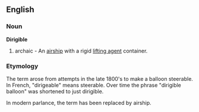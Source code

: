 ==English==
===Noun===
{{wikipedia}}
'''Dirigible'''
# archaic - An [[airship]] with a rigid [[lifting agent]] container.

===Etymology===
The term arose from attempts in the late 1800's to make
a balloon steerable.  In French, "dirigeable" means steerable.
Over time the phrase "dirigible balloon" was shortened
to just dirigible.  

In modern parlance, the term has been replaced by airship.